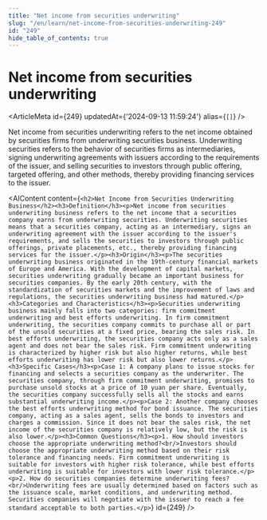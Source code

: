 ```yaml
---
title: "Net income from securities underwriting"
slug: "/en/learn/net-income-from-securities-underwriting-249"
id: "249"
hide_table_of_contents: true
---
```



# Net income from securities underwriting

<ArticleMeta id={249} updatedAt={'2024-09-13 11:59:24'} alias={`[]`} />
<div className='border-solid border-b border-t-0 my-4 border-[var(--ifm-color-gray-300)]' />

Net income from securities underwriting refers to the net income obtained by securities firms from underwriting securities business. Underwriting securities refers to the behavior of securities firms as intermediaries, signing underwriting agreements with issuers according to the requirements of the issuer, and selling securities to investors through public offering, targeted offering, and other methods, thereby providing financing services to the issuer.

<AIContent content={`<h2>Net Income from Securities Underwriting Business</h2><h3>Definition</h3><p>Net income from securities underwriting business refers to the net income that a securities company earns from underwriting securities. Underwriting securities means that a securities company, acting as an intermediary, signs an underwriting agreement with the issuer according to the issuer's requirements, and sells the securities to investors through public offerings, private placements, etc., thereby providing financing services for the issuer.</p><h3>Origin</h3><p>The securities underwriting business originated in the 19th-century financial markets of Europe and America. With the development of capital markets, securities underwriting gradually became an important business for securities companies. By the early 20th century, with the standardization of securities markets and the improvement of laws and regulations, the securities underwriting business had matured.</p><h3>Categories and Characteristics</h3><p>Securities underwriting business mainly falls into two categories: firm commitment underwriting and best efforts underwriting. In firm commitment underwriting, the securities company commits to purchase all or part of the unsold securities at a fixed price, bearing the sales risk. In best efforts underwriting, the securities company acts only as a sales agent and does not bear the sales risk. Firm commitment underwriting is characterized by higher risk but also higher returns, while best efforts underwriting has lower risk but also lower returns.</p><h3>Specific Cases</h3><p>Case 1: A company plans to issue stocks for financing and selects a securities company as the underwriter. The securities company, through firm commitment underwriting, promises to purchase unsold stocks at a price of 10 yuan per share. Eventually, the securities company successfully sells all the stocks and earns substantial underwriting income.</p><p>Case 2: Another company chooses the best efforts underwriting method for bond issuance. The securities company, acting as a sales agent, sells the bonds to investors and charges a commission. Since it does not bear the sales risk, the net income of the securities company is relatively low, but the risk is also lower.</p><h3>Common Questions</h3><p>1. How should investors choose the appropriate underwriting method?<br/>Investors should choose the appropriate underwriting method based on their risk tolerance and financing needs. Firm commitment underwriting is suitable for investors with higher risk tolerance, while best efforts underwriting is suitable for investors with lower risk tolerance.</p><p>2. How do securities companies determine underwriting fees?<br/>Underwriting fees are usually determined based on factors such as the issuance scale, market conditions, and underwriting method. Securities companies will negotiate with the issuer to reach a fee standard acceptable to both parties.</p>`} id={249} />

